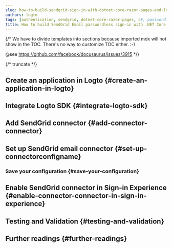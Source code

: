 ```yaml
---
slug: how-to-build-sendgrid-sign-in-with-dotnet-core-razor-pages-and-logto
authors: logto
tags: [authentication, sendgrid, dotnet-core-razor-pages, c#, passwordless-sign-in, sign-in, login]
title: How to build SendGrid Email passwordless sign-in with .NET Core (Razor Pages)
---
```


{/*
  We have to divide templates into sections because imported mdx will not show in the TOC.
  There's no way to customize TOC either. :-)

  @see https://github.com/facebook/docusaurus/issues/3915
*/}



{/* truncate */}

<Intro connector={connector} sdk=".NET Core (Razor Pages)" link="https://learn.microsoft.com/aspnet/core/razor-pages" />

## Create an application in Logto \{#create-an-application-in-logto}

<CreateApplication type="Traditional web" framework=".NET Core (Razor Pages)" />

## Integrate Logto SDK \{#integrate-logto-sdk}

<IntegrateSdk />

## Add SendGrid connector \{#add-connector-connector}

<AddPasswordlessConnector
  connector={connector}
  connectorType="Email"
  passwordlessSignUpIdentifier="Email address"
/>

## Set up SendGrid email connector \{#set-up-connectorconfigname}

<ConnectorGuide />

### Save your configuration \{#save-your-configuration}

<SaveYourConfiguration connector={connector} />

## Enable SendGrid connector in Sign-in Experience \{#enable-connector-connector-in-sign-in-experience}

<EnablePasswordlessConnector
  connectorType="Email"
  passwordlessSignUpIdentifier="Email address"
/>

## Testing and Validation \{#testing-and-validation}

<TestingAndValidation connector={connector} sdk=".NET Core (Razor Pages)" />

## Further readings \{#further-readings}

<FurtherReadings />